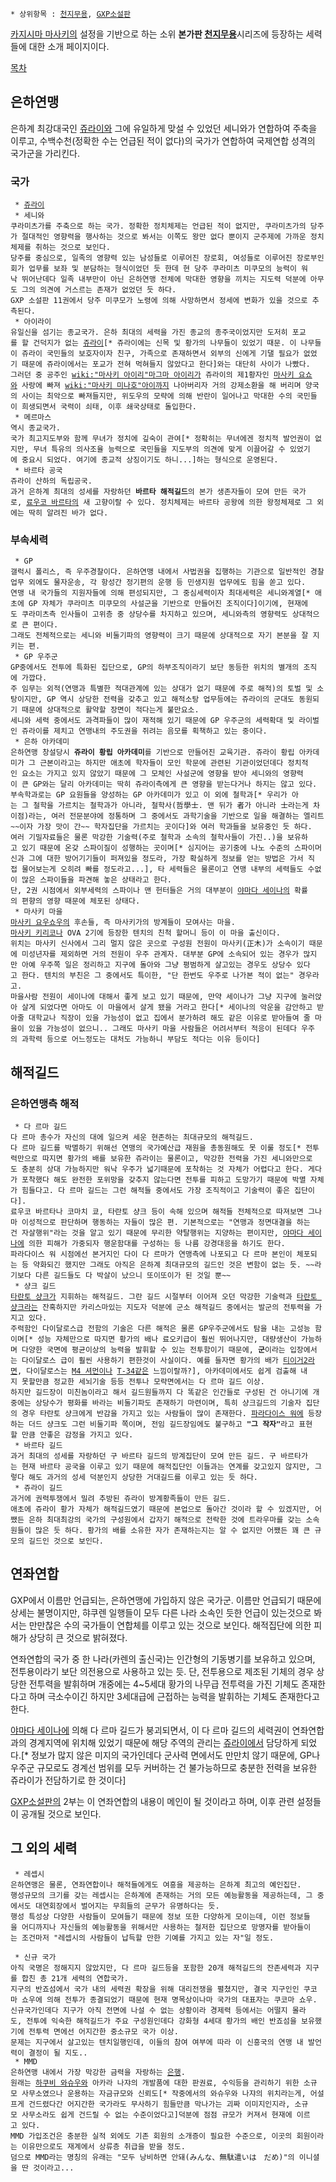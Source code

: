  * 상위항목 : [[천지무용]], [[GXP소설판]]

[[카지시마 마사키]]의 설정을 기반으로 하는 소위 '''본가판 [[천지무용]]'''시리즈에 등장하는 세력들에 대한 소개 페이지이다.

[[목차]]
== 은하연맹 ==
은하계 최강대국인 [[쥬라이]]와 그에 유일하게 맞설 수 있었던 세니와가 연합하여 주축을 이루고, 수백수천(정확한 수는 언급된 적이 없다)의 국가가 연합하여 국제연합 성격의 국가군을 가리킨다.

=== 국가 ===
  * [[쥬라이]]
  * 세니와
 쿠라미츠가를 주축으로 하는 국가. 정확한 정치체제는 언급된 적이 없지만, 쿠라미츠가의 당주가 절대적인 영향력을 행사하는 것으로 봐서는 이쪽도 왕만 없다 뿐이지 군주제에 가까운 정치체제를 취하는 것으로 보인다.
 당주를 중심으로, 일족의 영향력 있는 남성들로 이루어진 장로회, 여성들로 이루어진 장로부인회가 업무를 보좌 및 분담하는 형식이었던 듯 한데 현 당주 쿠라미츠 미쿠모의 능력이 워낙 뛰어난데다 일족 내부만이 아닌 은하연맹 전체에 막대한 영향을 끼치는 지도력 덕분에 아무도 그의 의견에 거스르는 존재가 없었던 듯 하다.
 GXP 소설판 11권에서 당주 미쿠모가 노령에 의해 사망하면서 정세에 변화가 있을 것으로 추측된다.
  * 아이라이
 유일신을 섬기는 종교국가. 은하 최대의 세력을 가진 종교의 종주국이었지만 도저히 포교를 할 건덕지가 없는 [[쥬라이]][* 쥬라이에는 신목 및 황가의 나무들이 있었기 때문. 이 나무들이 쥬라이 국민들의 보호자이자 친구, 가족으로 존재하면서 외부의 신에게 기댈 필요가 없었기 때문에 쥬라이에서는 포교가 전혀 먹혀들지 않았다고 한다]와는 대단히 사이가 나빴다.
 그러던 중 공주인 [[wiki:"마사키 아이리"마그마 아이리]]가 쥬라이의 제1황자인 [[마사키 요쇼]]와 사랑에 빠져 [[wiki:"마사키 미나호"아이]]까지 나아버리자 거의 강제소환을 해 버리며 양국의 사이는 최악으로 빠져들지만, 위도우의 모략에 의해 반란이 일어나고 막대한 수의 국민들이 희생되면서 국력이 쇠태, 이후 쇄국상태로 돌입한다.
  * 메르마스
 역시 종교국가.
 국가 최고지도부와 함께 무녀가 정치에 깊숙이 관여[* 정확히는 무녀에겐 정치적 발언권이 없지만, 무녀 특유의 의사조율 능력으로 국민들을 지도부의 의견에 맞게 이끌어갈 수 있었기에 중요시 되었다. 여기에 종교적 상징이기도 하니...]하는 형식으로 운영된다.
  * 바르타 공국
 쥬라이 산하의 독립공국.
 과거 은하계 최대의 성세를 자랑하던 '''바르타 해적길드'''의 본가 생존자들이 모여 만든 국가로, [[료우코 바르타]]의 새 고향이랄 수 있다. 정치체제는 바르타 공왕에 의한 왕정체제로 그 외에는 딱히 알려진 바가 없다.

=== 부속세력 ===
  * GP
 갤럭시 폴리스, 즉 우주경찰이다. 은하연맹 내에서 사법권을 집행하는 기관으로 일반적인 경찰업무 외에도 물자운송, 각 항성간 정기편의 운행 등 민생지원 업무에도 힘을 쏟고 있다.
 연맹 내 국가들의 지원자들에 의해 편성되지만, 그 중심세력이자 최대세력은 세니와계열[* 애초에 GP 자체가 쿠라미츠 미쿠모의 사설군을 기반으로 만들어진 조직이다]이기에, 현재에도 쿠라미츠측 인사들이 고위층 중 상당수를 차지하고 있으며, 세니와측의 영향력도 상대적으로 큰 편이다.
 그래도 전체적으로는 세니와 비둘기파의 영향력이 크기 때문에 상대적으로 자기 본분을 잘 지키는 편.
  * GP 우주군
 GP중에서도 전투에 특화된 집단으로, GP의 하부조직이라기 보단 동등한 위치의 별개의 조직에 가깝다.
 주 임무는 외적(연맹과 특별한 적대관계에 있는 상대가 없기 때문에 주로 해적)의 토벌 및 소탕이지만, GP 역시 상당한 전력을 갖추고 있고 해적소탕 업무등에는 쥬라이의 군대도 동원되기 때문에 상대적으로 활약할 장면이 적다는게 불만요소.
 세니와 세력 중에서도 과격파들이 많이 재적해 있기 때문에 GP 우주군의 세력확대 및 라이벌인 쥬라이를 제치고 연맹내의 주도권을 쥐려는 음모를 획책하고 있는 중이다.
  * 은하 아카데미
 은하연맹 창설당시 '''쥬라이 황립 아카데미'''를 기반으로 만들어진 교육기관. 쥬라이 황립 아카데미가 그 근본이라고는 하지만 애초에 학자들이 모인 학문에 관련된 기관이었던데다 정치적인 요소는 가지고 있지 않았기 때문에 그 모체인 사설군에 영향을 받아 세니와의 영향력이 큰 GP와는 달리 아카데미는 딱히 쥬라이측에게 큰 영향을 받는다거나 하지는 않고 있다.
 부속학과로는 GP 요원들을 양성하는 GP 아카데미가 있고 이 외에 철학과[* 우리가 아는 그 철학을 가르치는 철학과가 아니라, 철학사(哲學士. 맨 뒤가 者가 아니라 士라는게 차이점)라는, 여러 전문분야에 정통하며 그 중에서도 과학기술을 기반으로 일을 해결하는 엘리트~~이자 가장 맛이 간~~ 학자집단을 가르치는 곳이다]와 여러 학과들을 보유중인 듯 하다.
 여러 기밀자료들은 물론 막강한 기술력(주로 철학과 소속의 철학사들이 가진..)을 보유하고 있기 때문에 온갖 스파이질이 성행하는 곳이며[* 심지어는 공기중에 나노 수준의 스파이머신과 그에 대한 방어기기들이 퍼져있을 정도라, 가장 확실하게 정보를 얻는 방법은 가서 직접 물어보는게 오히려 빠를 정도라고...], 타 세력들은 물론이고 연맹 내부의 세력들도 수없이 많은 스파이들을 파견해 놓은 상태라고 한다.
 단, 2권 시점에서 외부세력의 스파이나 맨 헌터들은 거의 대부분이 [[야마다 세이나]]의 확률의 편향의 영향 때문에 체포된 상태다.
  * 마사키 마을
 [[마사키 요우쇼우]]의 후손들, 즉 마사키가의 방계들이 모여사는 마을.
 [[마사키 키리코]]나 OVA 2기에 등장한 텐치의 친척 할머니 등이 이 마을 출신이다.
 위치는 마사키 신사에서 그리 멀지 않은 곳으로 구성원 전원이 마사키(正木)가 소속이기 때문에 미성년자를 제외하면 거의 전원이 우주 관계자. 대부분 GP에 소속되어 있는 경우가 많지만 아예 우주쪽 일은 정리하고 지구에 돌아와 그냥 평범하게 살고있는 경우도 상당수 있다고 한다. 텐치의 부친은 그 중에서도 특이한, "단 한번도 우주로 나가본 적이 없는" 경우라고.
 마을사람 전원이 세이나에 대해서 좋게 보고 있기 때문에, 만약 세이나가 그냥 지구에 눌러앉아 살게 되었다면 아마도 이 마을에서 살게 됐을 거라고 한다[* 세이나의 악운을 감안하고 받아줄 대학교나 직장이 있을 가능성이 없고 집에서 분가하려 해도 같은 이유로 받아들여 줄 마을이 있을 가능성이 없으니.. 그래도 마사키 마을 사람들은 어려서부터 적응이 된데다 우주의 과학력 등으로 어느정도는 대처도 가능하니 부담도 적다는 이유 등이다]

== 해적길드 ==
=== 은하연맹측 해적 ===
  * 다 르마 길드
 다 르마 총수가 자신의 대에 일으켜 세운 현존하는 최대규모의 해적길드.
 다 르마 길드를 박멸하기 위해선 연맹의 국가예산급 재원을 총동원해도 못 이룰 정도[* 전투력만으로 따지면 황가의 배를 보유한 쥬라이는 물론이고, 막강한 전력을 가진 세니와만으로도 충분히 상대 가능하지만 워낙 우주가 넓기때문에 포착하는 것 자체가 어렵다고 한다. 게다가 포착했다 해도 완전한 포위망을 갖추지 않는다면 전투를 피하고 도망가기 때문에 박멸 자체가 힘들다고. 다 르마 길드는 그런 해적들 중에서도 가장 조직적이고 기술력이 좋은 집단이다].
 료우코 바르타나 코마치 쿄, 타란토 샹크 등이 속해 있으며 해적들 전체적으로 따져보면 그나마 이성적으로 판단하며 행동하는 자들이 많은 편. 기본적으로는 "연맹과 정면대결을 하는건 자살행위"라는 것을 알고 있기 때문에 무리한 약탈행위는 지양하는 편이지만, [[야마다 세이나]]에 의한 피해가 가중되자 행운함대를 구성하는 등 나름 강경대응을 하기도 한다.
 파라다이스 워 시점에선 본거지인 다이 다 르마가 연맹측에 나포되고 다 르마 본인이 체포되는 등 약화되긴 했지만 그래도 아직은 은하계 최대규모의 길드인 것은 변함이 없는 듯. ~~라기보다 다른 길드들도 다 박살이 났으니 또이또이가 된 것일 뿐~~
  * 샹크 길드
 [[타란토 샹크]]가 지휘하는 해적길드. 그란 길드 시절부터 이어져 오던 막강한 기술력과 [[타란토 샹크]]라는 잔혹하지만 카리스마있는 지도자 덕분에 군소 해적길드 중에서는 발군의 전투력을 가지고 있다.
 주력함인 다이달로스급 전함의 기술은 다른 해적은 물론 GP우주군에서도 탐을 내는 고성능 함이며[* 성능 자체만으로 따지면 황가의 배나 료오키급이 훨씬 뛰어나지만, 대량생산이 가능하며 다양한 국면에 평균이상의 능력을 발휘할 수 있는 전투함이기 때문에, '''군'''이라는 입장에서는 다이달로스 급이 훨씬 사용하기 편한것이 사실이다. 예를 들자면 황가의 배가 [[티이거2]]라면, 다이달로스는 [[M4 셔먼]]이나 [[T-34]]같은 느낌이랄까?], 아카데미에서도 쉽게 검출해 내지 못할만큼 정교한 세뇌기술 등등 전투나 모략면에서는 다 르마 길드 이상.
 하지만 길드장이 미친놈이라고 해서 길드원들까지 다 똑같은 인간들로 구성된 건 아니기에 개중에는 상당수가 평화를 바라는 비둘기파도 존재하기 마련이며, 특히 샹크길드의 기술자 집단의 경우 타란토 샹크에게 반감을 가지고 있는 사람들이 많이 존재한다. [[파라다이스 워]]에 등장하는 더드 샹크도 그런 비둘기파 쪽이며, 전임 길드장임에도 불구하고 '''"그 작자"'''라고 표현할 만큼 안좋은 감정을 가지고 있다.
  * 바르타 길드
 과거 최대의 성세를 자랑하던 구 바르타 길드의 방계집단이 모여 만든 길드. 구 바르타가는 현재 바르타 공국을 이루고 있기 때문에 해적집단인 이들과는 연계를 갖고있지 않지만, 그렇다 해도 과거의 성세 덕분인지 상당한 거대길드를 이루고 있는 듯 하다.
  * 쥬라이 길드
 과거에 권력투쟁에서 밀려 추방된 쥬라이 방계황족들이 만든 길드.
 애초에 쥬라이 황가 자체가 해적길드였기 때문에 본업으로 돌아간 것이라 할 수 있겠지만, 어쨌든 은하 최대최강의 국가의 구성원에서 갑자기 해적으로 전락한 것에 트라우마를 갖는 소속원들이 많은 듯 하다. 황가의 배를 소유한 자가 존재하는지는 알 수 없지만 어쨌든 꽤 큰 규모의 길드인 것으로 보인다.

== 연좌연합 ==
GXP에서 이름만 언급되는, 은하연맹에 가입하지 않은 국가군.
이름만 언급되기 때문에 상세는 불명이지만, 햐쿠렌 일행들이 모두 다른 나라 소속인 듯한 언급이 있는것으로 봐서는 만만찮은 수의 국가들이 연합체를 이루고 있는 것으로 보인다.
해적집단에 의한 피해가 상당히 큰 것으로 밝혀졌다.

연좌연합의 국가 중 한 나라(카렌의 출신국)는 인간형의 기동병기를 보유하고 있으며, 전투용이라기 보단 의전용으로 사용하고 있는 듯. 단, 전투용으로 제조된 기체의 경우 상당한 전투력을 발휘하며 개중에는 4~5세대 황가의 나무급 전투력을 가진 기체도 존재한다고 하며 극소수이긴 하지만 3세대급에 근접하는 능력을 발휘하는 기체도 존재한다고 한다.

[[야마다 세이나]]에 의해 다 르마 길드가 붕괴되면서, 이 다 르마 길드의 세력권이 연좌연합과의 경계지역에 위치해 있었기 때문에 해당 주역의 관리는 [[쥬라이]]에서 담당하게 되었다.[* 정보가 많지 않은 미지의 국가인데다 군사력 면에서도 만만치 않기 때문에, GP나 우주군 규모로도 경계선 범위를 모두 커버하는 건 불가능하므로 충분한 전력을 보유한 쥬라이가 전담하기로 한 것이다]

[[GXP소설판]]의 2부는 이 연좌연합의 내용이 메인이 될 것이라고 하며, 이후 관련 설정들이 공개될 것으로 보인다.

== 그 외의 세력 ==
  * 레셉시
 은하연맹은 물론, 연좌연합이나 해적들에게도 여흥을 제공하는 은하계 최고의 예인집단.
 행성규모의 크기를 갖는 레셉시는 은하계에 존재하는 거의 모든 예능활동을 제공하는데, 그 중에서도 대연회장에서 벌어지는 무희들의 군무가 유명하다는 듯.
 행성 특성상 다양한 사람들이 모여들기 때문에 정보 또한 다양하게 모이는데, 이런 정보들을 어디까지나 자신들의 예능활동을 위해서만 사용하는 철저한 집단으로 망명자를 받아들이는 조건마저 "레셉시의 사람들이 납득할 만한 기예를 가지고 있는 자"일 정도.

  * 신규 국가
 아직 국명은 정해지지 않았지만, 다 르마 길드등을 포함한 20개 해적길드의 잔존세력과 지구를 합친 총 21개 세력의 연합국가.
 지구의 반죠섬에서 국가 내의 세력권 확장을 위해 대리전쟁을 펼쳤지만, 결국 지구인인 쿠코마 쇼우에 의해 전투가 종결되었기 때문에 현재 명목상이나마 국가의 대표자는 쿠코마 쇼우.
 신규국가인데다 지구가 아직 전면에 나설 수 없는 상황이라 경제력 등에서는 어떨지 몰라도, 전투에 익숙한 해적길드가 주요 구성원인데다 강화형 4세대 황가의 배인 반죠섬을 보유했기에 전투력 면에선 어지간한 중소규모 국가 이상.
 문제는 지구에서 살고있는 텐치일행인데, 이들의 참여 여부에 따라 이 신흥국의 연맹 내 발언력이 결정이 될 지도..
  * MMD
 은하연맹 내에서 가장 막강한 금력을 자랑하는 [[은행]].
 원래는 [[하쿠비 와슈우]]와 아카라 나쟈의 개발품에 대한 판권료, 수익등을 관리하기 위한 소규모 사무소였으나 운용하는 자금규모와 신뢰도[* 작중에서의 와슈우와 나쟈의 위치라는게, 어설프게 건드렸다간 어지간한 국가라도 무사하기 힘들만큼 막나가는 괴짜 이미지인지라, 소규모 사무소라도 쉽게 건드릴 수 없는 수준이었다고]덕분에 점점 규모가 커져서 현재에 이르고 있다.
 MMD 가입조건은 충분한 실적 외에도 기존 회원의 소개증이 필요한 수준으로, 이곳의 회원이라는 이유만으로도 재계에서 상류층 취급을 받을 정도.
 덤으로 MMD라는 명칭의 유래는 "모두 낭비하면 안돼(みんな、無駄遣いは　だめ)"의 이니셜을 딴 것이라고...
